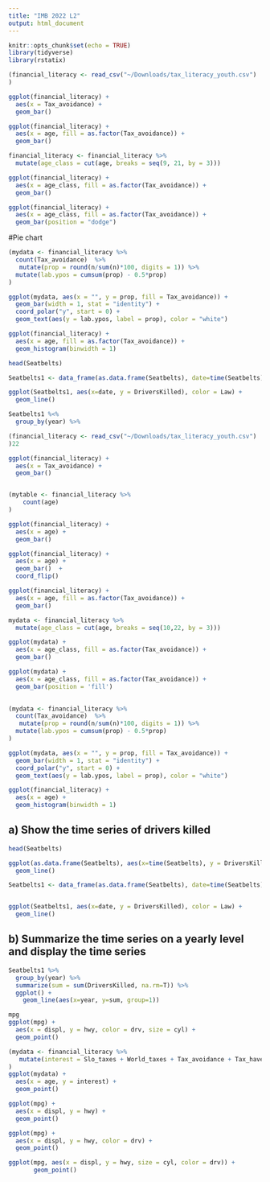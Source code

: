 ```yaml
---
title: "IMB 2022 L2"
output: html_document
---
```


```r
knitr::opts_chunk$set(echo = TRUE)
library(tidyverse)
library(rstatix)
```


```r
(financial_literacy <- read_csv("~/Downloads/tax_literacy_youth.csv")
)

ggplot(financial_literacy) + 
  aes(x = Tax_avoidance) +
  geom_bar()

ggplot(financial_literacy) + 
  aes(x = age, fill = as.factor(Tax_avoidance)) +
  geom_bar()

financial_literacy <- financial_literacy %>%
  mutate(age_class = cut(age, breaks = seq(9, 21, by = 3)))

ggplot(financial_literacy) + 
  aes(x = age_class, fill = as.factor(Tax_avoidance)) +
  geom_bar()

ggplot(financial_literacy) + 
  aes(x = age_class, fill = as.factor(Tax_avoidance)) +
  geom_bar(position = "dodge")

```
#Pie chart

```r
(mydata <- financial_literacy %>% 
  count(Tax_avoidance)  %>%  
   mutate(prop = round(n/sum(n)*100, digits = 1)) %>%
  mutate(lab.ypos = cumsum(prop) - 0.5*prop)
)

ggplot(mydata, aes(x = "", y = prop, fill = Tax_avoidance)) +
  geom_bar(width = 1, stat = "identity") +
  coord_polar("y", start = 0) + 
  geom_text(aes(y = lab.ypos, label = prop), color = "white")
```

```r
ggplot(financial_literacy) + 
  aes(x = age, fill = as.factor(Tax_avoidance)) +
  geom_histogram(binwidth = 1)
```

```r
head(Seatbelts)

Seatbelts1 <- data_frame(as.data.frame(Seatbelts), date=time(Seatbelts), year = trunc(time(Seatbelts)), month = (time(Seatbelts) - trunc(time(Seatbelts))+1/12)*12 )

ggplot(Seatbelts1, aes(x=date, y = DriversKilled), color = Law) + 
  geom_line()

Seatbelts1 %<%
  group_by(year) %>%
```


```r
(financial_literacy <- read_csv("~/Downloads/tax_literacy_youth.csv")
)22

ggplot(financial_literacy) + 
  aes(x = Tax_avoidance) +
  geom_bar()


(mytable <- financial_literacy %>% 
    count(age) 
)

ggplot(financial_literacy) + 
  aes(x = age) +
  geom_bar() 

ggplot(financial_literacy) + 
  aes(x = age) +
  geom_bar()  + 
  coord_flip()

ggplot(financial_literacy) + 
  aes(x = age, fill = as.factor(Tax_avoidance)) + 
  geom_bar()

mydata <- financial_literacy %>% 
  mutate(age_class = cut(age, breaks = seq(10,22, by = 3)))

ggplot(mydata) + 
  aes(x = age_class, fill = as.factor(Tax_avoidance)) + 
  geom_bar()

ggplot(mydata) + 
  aes(x = age_class, fill = as.factor(Tax_avoidance)) + 
  geom_bar(position = 'fill')         
         
```

```r

(mydata <- financial_literacy %>% 
  count(Tax_avoidance)  %>%  
   mutate(prop = round(n/sum(n)*100, digits = 1)) %>%
  mutate(lab.ypos = cumsum(prop) - 0.5*prop)
)

ggplot(mydata, aes(x = "", y = prop, fill = Tax_avoidance)) +
  geom_bar(width = 1, stat = "identity") +
  coord_polar("y", start = 0) + 
  geom_text(aes(y = lab.ypos, label = prop), color = "white")


```

```r

ggplot(financial_literacy) + 
  aes(x = age) +
  geom_histogram(binwidth = 1) 

```
## a)	Show the time series of drivers killed

```r
head(Seatbelts)

ggplot(as.data.frame(Seatbelts), aes(x=time(Seatbelts), y = DriversKilled), color = factor(Law)) + 
  geom_line() 

Seatbelts1 <- data_frame(as.data.frame(Seatbelts), date=time(Seatbelts), year = trunc(time(Seatbelts)), month = (time(Seatbelts) - trunc(time(Seatbelts))+1/12)*12 )


ggplot(Seatbelts1, aes(x=date, y = DriversKilled), color = Law) + 
  geom_line()
```

## b)	Summarize the time series on a yearly level and display the time series

```r
Seatbelts1 %>%
  group_by(year) %>%
  summarize(sum = sum(DriversKilled, na.rm=T)) %>%
  ggplot() +
    geom_line(aes(x=year, y=sum, group=1))
```
```r
mpg
ggplot(mpg) +
  aes(x = displ, y = hwy, color = drv, size = cyl) + 
  geom_point()
```



```r

(mydata <- financial_literacy %>% 
   mutate(interest = Slo_taxes + World_taxes + Tax_avoidance + Tax_havens)
)
ggplot(mydata) + 
  aes(x = age, y = interest) +
  geom_point()

```
```r
ggplot(mpg) + 
  aes(x = displ, y = hwy) + 
  geom_point()

ggplot(mpg) + 
  aes(x = displ, y = hwy, color = drv) + 
  geom_point()

ggplot(mpg, aes(x = displ, y = hwy, size = cyl, color = drv)) +
       geom_point()
```

